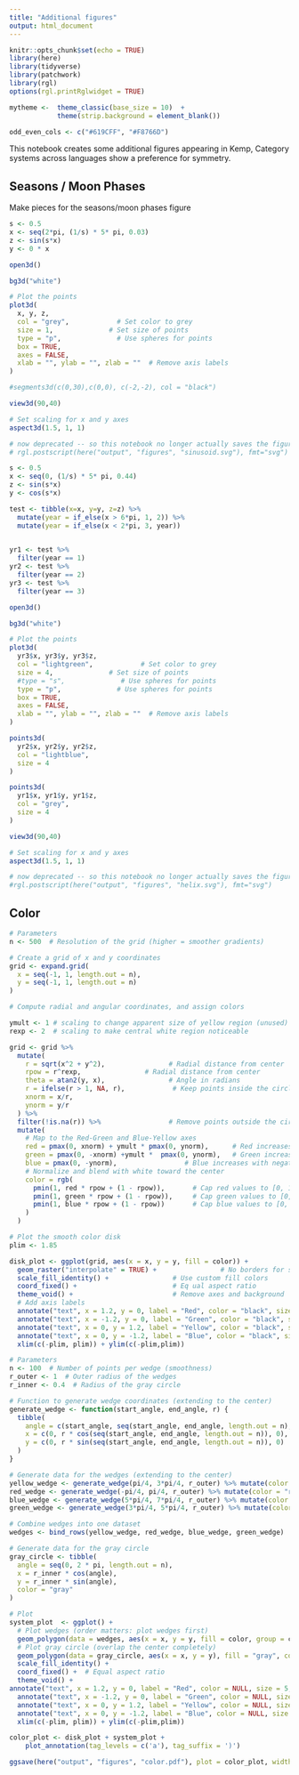 ```yaml
---
title: "Additional figures"
output: html_document
---
```


```r
knitr::opts_chunk$set(echo = TRUE)
library(here)
library(tidyverse)
library(patchwork)
library(rgl)
options(rgl.printRglwidget = TRUE)

mytheme <-  theme_classic(base_size = 10)  +
            theme(strip.background = element_blank()) 

odd_even_cols <- c("#619CFF", "#F8766D")
```

This notebook creates some additional figures appearing in Kemp, Category systems across languages show a preference for symmetry.

## Seasons / Moon Phases
Make pieces for the seasons/moon phases figure

```r
s <- 0.5
x <- seq(2*pi, (1/s) * 5* pi, 0.03)
z <- sin(s*x)
y <- 0 * x

open3d()

bg3d("white")

# Plot the points
plot3d(
  x, y, z,
  col = "grey",            # Set color to grey
  size = 1,              # Set size of points
  type = "p",              # Use spheres for points
  box = TRUE,
  axes = FALSE,
  xlab = "", ylab = "", zlab = ""  # Remove axis labels
)

#segments3d(c(0,30),c(0,0), c(-2,-2), col = "black")

view3d(90,40)

# Set scaling for x and y axes
aspect3d(1.5, 1, 1)   

# now deprecated -- so this notebook no longer actually saves the figure
# rgl.postscript(here("output", "figures", "sinusoid.svg"), fmt="svg")
```

```r

s <- 0.5
x <- seq(0, (1/s) * 5* pi, 0.44)
z <- sin(s*x)
y <- cos(s*x)

test <- tibble(x=x, y=y, z=z) %>% 
  mutate(year = if_else(x > 6*pi, 1, 2)) %>% 
  mutate(year = if_else(x < 2*pi, 3, year)) 
  

yr1 <- test %>% 
  filter(year == 1)
yr2 <- test %>% 
  filter(year == 2)
yr3 <- test %>% 
  filter(year == 3)

open3d()

bg3d("white")

# Plot the points
plot3d(
  yr3$x, yr3$y, yr3$z,
  col = "lightgreen",            # Set color to grey
  size = 4,              # Set size of points
  #type = "s",              # Use spheres for points
  type = "p",              # Use spheres for points
  box = TRUE,
  axes = FALSE,
  xlab = "", ylab = "", zlab = ""  # Remove axis labels
)

points3d(
  yr2$x, yr2$y, yr2$z,
  col = "lightblue",
  size = 4
)

points3d(
  yr1$x, yr1$y, yr1$z,
  col = "grey",
  size = 4
)

view3d(90,40)

# Set scaling for x and y axes
aspect3d(1.5, 1, 1)   

# now deprecated -- so this notebook no longer actually saves the figure
#rgl.postscript(here("output", "figures", "helix.svg"), fmt="svg")

```

## Color

```r

# Parameters
n <- 500  # Resolution of the grid (higher = smoother gradients)

# Create a grid of x and y coordinates
grid <- expand.grid(
  x = seq(-1, 1, length.out = n),
  y = seq(-1, 1, length.out = n)
)

# Compute radial and angular coordinates, and assign colors

ymult <- 1 # scaling to change apparent size of yellow region (unused)
rexp <- 2  # scaling to make central white region noticeable

grid <- grid %>%
  mutate(
    r = sqrt(x^2 + y^2),                # Radial distance from center
    rpow = r^rexp,                # Radial distance from center
    theta = atan2(y, x),                # Angle in radians
    r = ifelse(r > 1, NA, r),            # Keep points inside the circle
    xnorm = x/r,
    ynorm = y/r
  ) %>%
  filter(!is.na(r)) %>%                 # Remove points outside the circle
  mutate(
    # Map to the Red-Green and Blue-Yellow axes
    red = pmax(0, xnorm) + ymult * pmax(0, ynorm),      # Red increases with positive x and yellow (positive y)
    green = pmax(0, -xnorm) +ymult *  pmax(0, ynorm),   # Green increases with negative x and yellow (positive y)
    blue = pmax(0, -ynorm),                 # Blue increases with negative y only
    # Normalize and blend with white toward the center
    color = rgb(
      pmin(1, red * rpow + (1 - rpow)),       # Cap red values to [0, 1]
      pmin(1, green * rpow + (1 - rpow)),     # Cap green values to [0, 1]
      pmin(1, blue * rpow + (1 - rpow))       # Cap blue values to [0, 1]
    )
  )

# Plot the smooth color disk
plim <- 1.85

disk_plot <- ggplot(grid, aes(x = x, y = y, fill = color)) +
  geom_raster("interpolate" = TRUE) +                # No borders for smooth look
  scale_fill_identity() +                # Use custom fill colors
  coord_fixed() +                        # Eq ual aspect ratio
  theme_void() +                         # Remove axes and background
  # Add axis labels
  annotate("text", x = 1.2, y = 0, label = "Red", color = "black", size = 3, hjust = 0) +
  annotate("text", x = -1.2, y = 0, label = "Green", color = "black", size = 3, hjust = 1) +
  annotate("text", x = 0, y = 1.2, label = "Yellow", color = "black", size = 3, vjust = 0) +
  annotate("text", x = 0, y = -1.2, label = "Blue", color = "black", size = 3, vjust = 1) +
  xlim(c(-plim, plim)) + ylim(c(-plim,plim))

```

```r
# Parameters
n <- 100  # Number of points per wedge (smoothness)
r_outer <- 1  # Outer radius of the wedges
r_inner <- 0.4  # Radius of the gray circle

# Function to generate wedge coordinates (extending to the center)
generate_wedge <- function(start_angle, end_angle, r) {
  tibble(
    angle = c(start_angle, seq(start_angle, end_angle, length.out = n), end_angle),
    x = c(0, r * cos(seq(start_angle, end_angle, length.out = n)), 0),
    y = c(0, r * sin(seq(start_angle, end_angle, length.out = n)), 0)
  )
}

# Generate data for the wedges (extending to the center)
yellow_wedge <- generate_wedge(pi/4, 3*pi/4, r_outer) %>% mutate(color = "yellow")
red_wedge <- generate_wedge(-pi/4, pi/4, r_outer) %>% mutate(color = "red")
blue_wedge <- generate_wedge(5*pi/4, 7*pi/4, r_outer) %>% mutate(color = "blue")
green_wedge <- generate_wedge(3*pi/4, 5*pi/4, r_outer) %>% mutate(color = "green")

# Combine wedges into one dataset
wedges <- bind_rows(yellow_wedge, red_wedge, blue_wedge, green_wedge)

# Generate data for the gray circle
gray_circle <- tibble(
  angle = seq(0, 2 * pi, length.out = n),
  x = r_inner * cos(angle),
  y = r_inner * sin(angle),
  color = "gray"
)

# Plot
system_plot  <- ggplot() +
  # Plot wedges (order matters: plot wedges first)
  geom_polygon(data = wedges, aes(x = x, y = y, fill = color, group = color), color = NA) +
  # Plot gray circle (overlap the center completely)
  geom_polygon(data = gray_circle, aes(x = x, y = y), fill = "gray", color = "gray") +
  scale_fill_identity() +
  coord_fixed() +  # Equal aspect ratio
  theme_void() +
annotate("text", x = 1.2, y = 0, label = "Red", color = NULL, size = 5, hjust = 0) +
  annotate("text", x = -1.2, y = 0, label = "Green", color = NULL, size = 5, hjust = 1) +
  annotate("text", x = 0, y = 1.2, label = "Yellow", color = NULL, size = 5, vjust = 0) +
  annotate("text", x = 0, y = -1.2, label = "Blue", color = NULL, size = 5, vjust = 1) +
  xlim(c(-plim, plim)) + ylim(c(-plim,plim))

color_plot <- disk_plot + system_plot +
    plot_annotation(tag_levels = c('a'), tag_suffix = ')')

ggsave(here("output", "figures", "color.pdf"), plot = color_plot, width = 4,height = 2)
```
